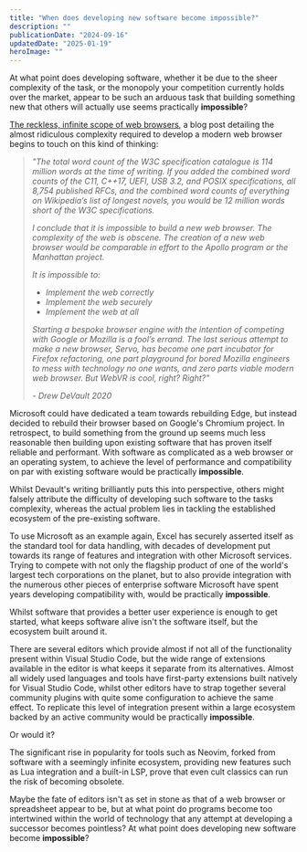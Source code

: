 ```yaml
---
title: "When does developing new software become impossible?"
description: ""
publicationDate: "2024-09-16"
updatedDate: "2025-01-19"
heroImage: ""
---
```


At what point does developing software, whether it be due to the sheer complexity of the task, or the monopoly your competition currently holds over the market, appear to be such an arduous task that building something new that others will actually use seems practically **impossible**?

[The reckless, infinite scope of web browsers](https://drewdevault.com/2020/03/18/Reckless-limitless-scope.html), a blog post detailing the almost ridiculous complexity required to develop a modern web browser begins to touch on this kind of thinking:

<em><blockquote>
"The total word count of the W3C specification catalogue is 114 million words at the time of writing. If you added the combined word counts of the C11, C++17, UEFI, USB 3.2, and POSIX specifications, all 8,754 published RFCs, and the combined word counts of everything on Wikipedia’s list of longest novels, you would be 12 million words short of the W3C specifications.

I conclude that it is impossible to build a new web browser. The complexity of the web is obscene. The creation of a new web browser would be comparable in effort to the Apollo program or the Manhattan project.

It is impossible to:

- Implement the web correctly
- Implement the web securely
- Implement the web at all

Starting a bespoke browser engine with the intention of competing with Google or Mozilla is a fool’s errand. The last serious attempt to make a new browser, Servo, has become one part incubator for Firefox refactoring, one part playground for bored Mozilla engineers to mess with technology no one wants, and zero parts viable modern web browser. But WebVR is cool, right? Right?"

\- Drew DeVault 2020

</blockquote></em>

Microsoft could have dedicated a team towards rebuilding Edge, but instead decided to rebuild their browser based on Google's Chromium project. In retrospect, to build something from the ground up seems much less reasonable then building upon existing software that has proven itself reliable and performant. With software as complicated as a web browser or an operating system, to achieve the level of performance and compatibility on par with existing software would be practically **impossible**.

Whilst Devault's writing brilliantly puts this into perspective, others might falsely attribute the difficulty of developing such software to the tasks complexity, whereas the actual problem lies in tackling the established ecosystem of the pre-existing software.

To use Microsoft as an example again, Excel has securely asserted itself as the standard tool for data handling, with decades of development put towards its range of features and integration with other Microsoft services. Trying to compete with not only the flagship product of one of the world's largest tech corporations on the planet, but to also provide integration with the numerous other pieces of enterprise software Microsoft have spent years developing compatibility with, would be practically **impossible**.

Whilst software that provides a better user experience is enough to get started, what keeps software alive isn't the software itself, but the ecosystem built around it.

There are several editors which provide almost if not all of the functionality present within Visual Studio Code, but the wide range of extensions available in the editor is what keeps it separate from its alternatives. Almost all widely used languages and tools have first-party extensions built natively for Visual Studio Code, whilst other editors have to strap together several community plugins with quite some configuration to achieve the same effect. To replicate this level of integration present within a large ecosystem backed by an active community would be practically **impossible**.

Or would it?

The significant rise in popularity for tools such as Neovim, forked from software with a seemingly infinite ecosystem, providing new features such as Lua integration and a built-in LSP, prove that even cult classics can run the risk of becoming obsolete.

Maybe the fate of editors isn't as set in stone as that of a web browser or spreadsheet appear to be, but at what point do programs become too intertwined within the world of technology that any attempt at developing a successor becomes pointless? At what point does developing new software become **impossible**?
